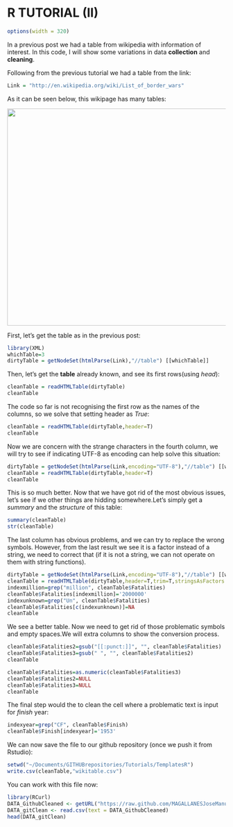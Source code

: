 R TUTORIAL (II)
========================================================
```r
options(width = 320)
```
In a previous post we had a table from wikipedia with information of interest. In this code, I will show some variations in data **collection** and **cleaning**.  

Following from the previous tutorial we had a table from the link:
```r
Link = "http://en.wikipedia.org/wiki/List_of_border_wars"
```

As it can be seen below, this wikipage has many tables:

<img src="http://i.imgur.com/hOa1tml.jpg" height="500" width="800" align=center> 

First, let's get the table as in the previous post:

```r
library(XML)
whichTable=3
dirtyTable = getNodeSet(htmlParse(Link),"//table") [[whichTable]]
```

Then, let's get the **table** already known, and see its first rows(using *head*):
```r
cleanTable = readHTMLTable(dirtyTable)
cleanTable
```

The code so far is not recognising the first row as the names of the columns, so we solve that setting header as *True*:

```r
cleanTable = readHTMLTable(dirtyTable,header=T)
cleanTable
```

Now we are concern with the strange characters in the fourth column, we will try to see if indicating UTF-8 as encoding can help solve this situation:
```r
dirtyTable = getNodeSet(htmlParse(Link,encoding="UTF-8"),"//table") [[whichTable]]
cleanTable = readHTMLTable(dirtyTable,header=T)
cleanTable
```

This is so much better. Now that we have got rid of the most obvious issues, let's see if we other things are hidding somewhere.Let's simply get a *summary* and the *structure* of this table:
```r
summary(cleanTable)
str(cleanTable)
```

The last column has obvious problems, and we can try to replace the wrong symbols. However, from the last result we see it is a factor instead of a string, we need to correct that (if it is not a string, we can not operate on them with string functions).

```r
dirtyTable = getNodeSet(htmlParse(Link,encoding="UTF-8"),"//table") [[whichTable]]
cleanTable = readHTMLTable(dirtyTable,header=T,trim=T,stringsAsFactors = F)
indexmillion=grep("million", cleanTable$Fatalities)
cleanTable$Fatalities[indexmillion]='2000000'
indexunknown=grep("Un", cleanTable$Fatalities)
cleanTable$Fatalities[c(indexunknown)]=NA
cleanTable
```

We see a better table. Now we need to get rid of those problematic symbols and empty spaces.We will extra columns to show the conversion process.
```r
cleanTable$Fatalities2=gsub("[[:punct:]]", "", cleanTable$Fatalities)
cleanTable$Fatalities3=gsub(" ", "", cleanTable$Fatalities2)
cleanTable
```

```r
cleanTable$Fatalities=as.numeric(cleanTable$Fatalities3)
cleanTable$Fatalities2=NULL
cleanTable$Fatalities3=NULL
cleanTable
```

The final step would the to clean the cell where a problematic text is input for *finish* year:
```r
indexyear=grep("CF", cleanTable$Finish)
cleanTable$Finish[indexyear]='1953'
```

We can now save the file to our github repository (once we push it from Rstudio):
```r
setwd("~/Documents/GITHUBrepositories/Tutorials/TemplatesR")
write.csv(cleanTable,"wikitable.csv")
```

You can work with this file now:
```r
library(RCurl)
DATA_GithubCleaned <- getURL("https://raw.github.com/MAGALLANESJoseManuel/SocialScienceDataTools/master/TemplatesR/wikitable.csv")
DATA_gitClean <- read.csv(text = DATA_GithubCleaned)
head(DATA_gitClean)
```
